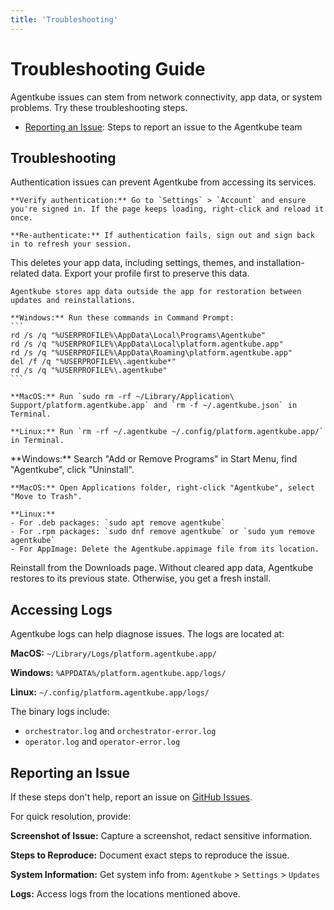 ```yaml
---
title: 'Troubleshooting'
---
```


# Troubleshooting Guide

Agentkube issues can stem from network connectivity, app data, or system problems. Try these troubleshooting steps.

- [Reporting an Issue](#reporting-an-issue): Steps to report an issue to the Agentkube team

## Troubleshooting

<Steps>
  <Step title="Check authentication status">
    Authentication issues can prevent Agentkube from accessing its services.

    **Verify authentication:** Go to `Settings` > `Account` and ensure you're signed in. If the page keeps loading, right-click and reload it once.

    **Re-authenticate:** If authentication fails, sign out and sign back in to refresh your session.
  </Step>

  <Step title="Clear app data">
    This deletes your app data, including settings, themes, and installation-related data. Export your profile first to preserve this data.

    Agentkube stores app data outside the app for restoration between updates and reinstallations.

    **Windows:** Run these commands in Command Prompt:
    ```
    rd /s /q "%USERPROFILE%\AppData\Local\Programs\Agentkube"
    rd /s /q "%USERPROFILE%\AppData\Local\platform.agentkube.app"
    rd /s /q "%USERPROFILE%\AppData\Roaming\platform.agentkube.app"
    del /f /q "%USERPROFILE%\.agentkube*"
    rd /s /q "%USERPROFILE%\.agentkube"
    ```

    **MacOS:** Run `sudo rm -rf ~/Library/Application\ Support/platform.agentkube.app` and `rm -f ~/.agentkube.json` in Terminal.

    **Linux:** Run `rm -rf ~/.agentkube ~/.config/platform.agentkube.app/` in Terminal.
  </Step>

  <Step title="Uninstall Agentkube">
    **Windows:** Search "Add or Remove Programs" in Start Menu, find "Agentkube", click "Uninstall".

    **MacOS:** Open Applications folder, right-click "Agentkube", select "Move to Trash".

    **Linux:** 
    - For .deb packages: `sudo apt remove agentkube`
    - For .rpm packages: `sudo dnf remove agentkube` or `sudo yum remove agentkube`
    - For AppImage: Delete the Agentkube.appimage file from its location.
  </Step>

  <Step title="Reinstall Agentkube">
    Reinstall from the Downloads page. Without cleared app data, Agentkube restores to its previous state. Otherwise, you get a fresh install.
  </Step>
</Steps>

## Accessing Logs

Agentkube logs can help diagnose issues. The logs are located at:

**MacOS:** `~/Library/Logs/platform.agentkube.app/`

**Windows:** `%APPDATA%/platform.agentkube.app/logs/`

**Linux:** `~/.config/platform.agentkube.app/logs/`

The binary logs include:
- `orchestrator.log` and `orchestrator-error.log`
- `operator.log` and `operator-error.log`

## Reporting an Issue

If these steps don't help, report an issue on [GitHub Issues](https://github.com/agentkube/agentkube/issues).

For quick resolution, provide:

**Screenshot of Issue:** Capture a screenshot, redact sensitive information.

**Steps to Reproduce:** Document exact steps to reproduce the issue.

**System Information:** Get system info from: `Agentkube` > `Settings` > `Updates`

**Logs:** Access logs from the locations mentioned above.